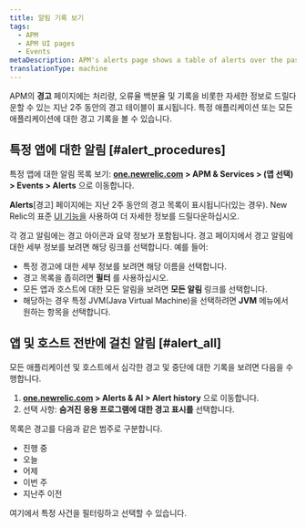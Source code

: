 ```yaml
---
title: 알림 기록 보기
tags:
  - APM
  - APM UI pages
  - Events
metaDescription: APM's alerts page shows a table of alerts over the past two weeks that you can drill down into for details.
translationType: machine
---
```


APM의 **경고** 페이지에는 처리량, 오류율 백분율 및 기록을 비롯한 자세한 정보로 드릴다운할 수 있는 지난 2주 동안의 경고 테이블이 표시됩니다. 특정 애플리케이션 또는 모든 애플리케이션에 대한 경고 기록을 볼 수 있습니다.

## 특정 앱에 대한 알림 [#alert_procedures]

특정 앱에 대한 알림 목록 보기: **[one.newrelic.com](https://one.newrelic.com/all-capabilities) > APM & Services > (앱 선택) > Events > Alerts** 으로 이동합니다.

**Alerts**\[경고] 페이지에는 지난 2주 동안의 경고 목록이 표시됩니다(있는 경우). New Relic의 표준 [UI 기능을](/docs/new-relic-solutions/new-relic-one/introduction-new-relic-platform) 사용하여 더 자세한 정보를 드릴다운하십시오.

각 경고 알림에는 경고 아이콘과 요약 정보가 포함됩니다. 경고 페이지에서 경고 알림에 대한 세부 정보를 보려면 해당 링크를 선택합니다. 예를 들어:

* 특정 경고에 대한 세부 정보를 보려면 해당 이름을 선택합니다.
* 경고 목록을 좁히려면 **필터** 를 사용하십시오.
* 모든 앱과 호스트에 대한 모든 알림을 보려면 **모든 알림** 링크를 선택합니다.
* 해당하는 경우 특정 JVM(Java Virtual Machine)을 선택하려면 **JVM** 메뉴에서 원하는 항목을 선택합니다.

## 앱 및 호스트 전반에 걸친 알림 [#alert_all]

모든 애플리케이션 및 호스트에서 심각한 경고 및 중단에 대한 기록을 보려면 다음을 수행합니다.

1. **[one.newrelic.com](https://one.newrelic.com/all-capabilities) > Alerts & AI > Alert history** 으로 이동합니다.
2. 선택 사항: **숨겨진 응용 프로그램에 대한 경고 표시를** 선택합니다.

목록은 경고를 다음과 같은 범주로 구분합니다.

* 진행 중
* 오늘
* 어제
* 이번 주
* 지난주 이전

여기에서 특정 사건을 필터링하고 선택할 수 있습니다.